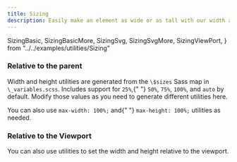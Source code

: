 ```yaml
---
title: Sizing
description: Easily make an element as wide or as tall with our width and height utilities.
---
```


  SizingBasic,
  SizingBasicMore,
  SizingSvg,
  SizingSvgMore,
  SizingViewPort,
} from "../../examples/utilities/Sizing"

<h3 id="relative-to-the-parent" className="h2 font-weight-bold mt-3">
  Relative to the parent
  <a
    className="header-link text-light text-decoration-none font-weight-normal"
    href="#relative-to-the-parent"
    aria-label="anchor"
  ></a>
</h3>
<p>
  Width and height utilities are generated from the <code>\$sizes</code> Sass
  map in <code>\_variables.scss</code>. Includes support for <code>25%</code>,{" "}
  <code>50%</code>, <code>75%</code>, <code>100%</code>, and
  <code>auto</code> by default. Modify those values as you need to generate different
  utilities here.
</p>

<CodeBlock code={SizingBasic}></CodeBlock>

<CodeBlock code={SizingBasicMore}></CodeBlock>

<p>
  You can also use <code>max-width: 100%;</code> and{" "}
  <code>max-height: 100%;</code> utilities as needed.
</p>

<CodeBlock code={SizingSvg}></CodeBlock>

<CodeBlock code={SizingSvgMore}></CodeBlock>

<h3 id="relative-to-the-viewport" className="h2 font-weight-bold mt-3">
  Relative to the Viewport
  <a
    className="header-link text-light text-decoration-none font-weight-normal"
    href="#relative-to-the-viewport"
    aria-label="anchor"
  ></a>
</h3>
<p>
  You can also use utilities to set the width and height relative to the
  viewport.
</p>
<CodeHighlight
  style={{ backgroundColor: "#f6f8fa" }}
  className="guide-example-block border-top border-gray-200"
  code={SizingViewPort}
/>
